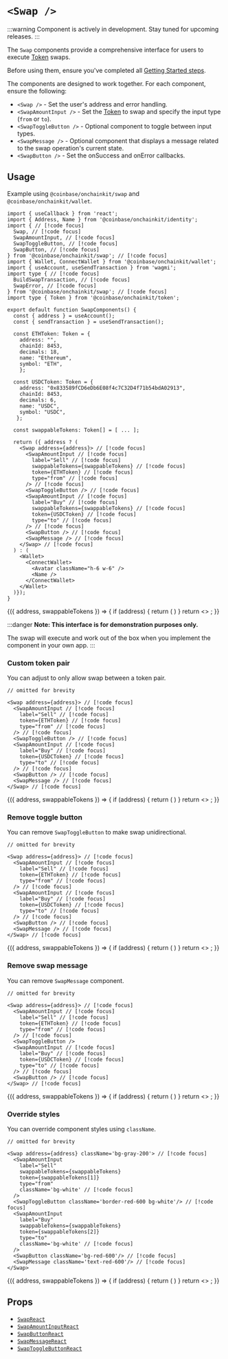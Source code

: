 
# `<Swap />`

:::warning
Component is actively in development. Stay tuned for upcoming releases.
:::

The `Swap` components provide a comprehensive interface for users to execute [Token](/token/types#token) swaps.

Before using them, ensure you've completed all [Getting Started steps](/getting-started).

The components are designed to work together. For each component, ensure the following:
- `<Swap />` - Set the user's address and error handling.
- `<SwapAmountInput />` - Set the [Token](/token/types#token) to swap and specify the input type (`from` or `to`).
- `<SwapToggleButton />` - Optional component to toggle between input types.
- `<SwapMessage />` - Optional component that displays a message related to the swap operation's current state.
- `<SwapButton />` - Set the onSuccess and onError callbacks.

## Usage

Example using `@coinbase/onchainkit/swap` and `@coinbase/onchainkit/wallet`.

```tsx [code]
import { useCallback } from 'react';
import { Address, Name } from '@coinbase/onchainkit/identity';
import { // [!code focus]
  Swap, // [!code focus]
  SwapAmountInput, // [!code focus]
  SwapToggleButton, // [!code focus]
  SwapButton, // [!code focus]
} from '@coinbase/onchainkit/swap'; // [!code focus]
import { Wallet, ConnectWallet } from '@coinbase/onchainkit/wallet';
import { useAccount, useSendTransaction } from 'wagmi';
import type { // [!code focus]
  BuildSwapTransaction, // [!code focus]
  SwapError, // [!code focus]
} from '@coinbase/onchainkit/swap'; // [!code focus]
import type { Token } from '@coinbase/onchainkit/token';

export default function SwapComponents() {
  const { address } = useAccount();
  const { sendTransaction } = useSendTransaction();

  const ETHToken: Token = {     
    address: "",
    chainId: 8453,
    decimals: 18,
    name: "Ethereum",
    symbol: "ETH", 
    };

  const USDCToken: Token = { 
    address: "0x833589fCD6eDb6E08f4c7C32D4f71b54bdA02913",
    chainId: 8453,
    decimals: 6,
    name: "USDC",
    symbol: "USDC",
   };

  const swappableTokens: Token[] = [ ... ];

  return ({ address ? (
    <Swap address={address}> // [!code focus]
      <SwapAmountInput // [!code focus]
        label="Sell" // [!code focus]
        swappableTokens={swappableTokens} // [!code focus]
        token={ETHToken} // [!code focus]
        type="from" // [!code focus]
      /> // [!code focus]
      <SwapToggleButton /> // [!code focus]
      <SwapAmountInput // [!code focus]
        label="Buy" // [!code focus]
        swappableTokens={swappableTokens} // [!code focus]
        token={USDCToken} // [!code focus]
        type="to" // [!code focus]
      /> // [!code focus]
      <SwapButton /> // [!code focus]
      <SwapMessage /> // [!code focus]
    </Swap> // [!code focus]
  ) : (
    <Wallet>
      <ConnectWallet>
        <Avatar className="h-6 w-6" />
        <Name />
      </ConnectWallet>
    </Wallet>
  )});
}
```

<App>
  <SwapWrapper>
    {({ address, swappableTokens }) => {
      if (address) {
        return (
          <Swap address={address}>
            <SwapAmountInput
              label="Sell"
              swappableTokens={swappableTokens}
              token={swappableTokens[1]}
              type="from"
            />
            <SwapToggleButton />
            <SwapAmountInput
              label="Buy"
              swappableTokens={swappableTokens}
              token={swappableTokens[2]}
              type="to"
            />
            <SwapButton />
            <SwapMessage />
          </Swap>
        )
      }
      return <>
        <Wallet>
          <ConnectWallet>
            <Avatar className="h-6 w-6" />
            <Name />
          </ConnectWallet>
        </Wallet>
      </>;
    }}
  </SwapWrapper>
</App>

:::danger
**Note: This interface is for demonstration purposes only.**

The swap will execute and work out of the box when you implement the component in your own app.
:::

### Custom token pair

You can adjust to only allow swap between a token pair.

```tsx [code]
// omitted for brevity

<Swap address={address}> // [!code focus]
  <SwapAmountInput // [!code focus]
    label="Sell" // [!code focus]
    token={ETHToken} // [!code focus]
    type="from" // [!code focus]
  /> // [!code focus]
  <SwapToggleButton /> // [!code focus]
  <SwapAmountInput // [!code focus]
    label="Buy" // [!code focus]
    token={USDCToken} // [!code focus]
    type="to" // [!code focus]
  /> // [!code focus]
  <SwapButton /> // [!code focus]
  <SwapMessage /> // [!code focus]
</Swap> // [!code focus]
```

<App>
  <SwapWrapper>
    {({ address, swappableTokens }) => {
      if (address) {
        return (
          <Swap address={address}>
            <SwapAmountInput
              label="Sell"
              token={swappableTokens[1]}
              type="from"
            />
            <SwapToggleButton />
            <SwapAmountInput
              label="Buy"
              token={swappableTokens[2]}
              type="to"
            />
            <SwapButton disabled />
            <SwapMessage />
          </Swap>
        )
      }
      return <>
        <Wallet>
          <ConnectWallet>
            <Avatar className="h-6 w-6" />
            <Name />
          </ConnectWallet>
        </Wallet>
      </>;
    }}
  </SwapWrapper>
</App>

### Remove toggle button

You can remove `SwapToggleButton` to make swap unidirectional.

```tsx [code]
// omitted for brevity

<Swap address={address}> // [!code focus]
  <SwapAmountInput // [!code focus]
    label="Sell" // [!code focus]
    token={ETHToken} // [!code focus]
    type="from" // [!code focus]
  /> // [!code focus]
  <SwapAmountInput // [!code focus]
    label="Buy" // [!code focus]
    token={USDCToken} // [!code focus]
    type="to" // [!code focus]
  /> // [!code focus]
  <SwapButton /> // [!code focus]
  <SwapMessage /> // [!code focus]
</Swap> // [!code focus]
```

<App>
  <SwapWrapper>
    {({ address, swappableTokens }) => {
      if (address) {
        return (
          <Swap address={address}>
            <SwapAmountInput
              label="Sell"
              token={swappableTokens[1]}
              type="from"
            />
            <SwapAmountInput
              label="Buy"
              token={swappableTokens[2]}
              type="to"
            />
            <SwapButton disabled />
            <SwapMessage />
          </Swap>
        )
      }
      return <>
        <Wallet>
          <ConnectWallet>
            <Avatar className="h-6 w-6" />
            <Name />
          </ConnectWallet>
        </Wallet>
      </>;
    }}
  </SwapWrapper>
</App>

### Remove swap message

You can remove `SwapMessage` component.

```tsx [code]
// omitted for brevity

<Swap address={address}> // [!code focus]
  <SwapAmountInput // [!code focus]
    label="Sell" // [!code focus]
    token={ETHToken} // [!code focus]
    type="from" // [!code focus]
  /> // [!code focus]
  <SwapToggleButton />
  <SwapAmountInput // [!code focus]
    label="Buy" // [!code focus]
    token={USDCToken} // [!code focus]
    type="to" // [!code focus]
  /> // [!code focus]
  <SwapButton /> // [!code focus]
</Swap> // [!code focus]
```

<App>
  <SwapWrapper>
    {({ address, swappableTokens }) => {
      if (address) {
        return (
          <Swap address={address}>
            <SwapAmountInput
              label="Sell"
              token={swappableTokens[1]}
              type="from"
            />
            <SwapToggleButton />
            <SwapAmountInput
              label="Buy"
              token={swappableTokens[2]}
              type="to"
            />
            <SwapButton />
          </Swap>
        )
      }
      return <>
        <Wallet>
          <ConnectWallet>
            <Avatar className="h-6 w-6" />
            <Name />
          </ConnectWallet>
        </Wallet>
      </>;
    }}
  </SwapWrapper>
</App>

### Override styles

You can override component styles using `className`.

```tsx [code]
// omitted for brevity

<Swap address={address} className='bg-gray-200'> // [!code focus]
  <SwapAmountInput
    label="Sell"
    swappableTokens={swappableTokens}
    token={swappableTokens[1]}
    type="from"
    className='bg-white' // [!code focus]
  />
  <SwapToggleButton className='border-red-600 bg-white'/> // [!code focus]
  <SwapAmountInput
    label="Buy"
    swappableTokens={swappableTokens}
    token={swappableTokens[2]}
    type="to"
    className='bg-white' // [!code focus]
  />
  <SwapButton className='bg-red-600'/> // [!code focus]
  <SwapMessage className='text-red-600'/> // [!code focus]
</Swap>
```

<App>
  <SwapWrapper>
    {({ address, swappableTokens }) => {
      if (address) {
        return (
          <Swap address={address} className='bg-gray-200'>
            <SwapAmountInput
              label="Sell"
              swappableTokens={swappableTokens}
              token={swappableTokens[1]}
              type="from"
              className='bg-white'
            />
            <SwapToggleButton className='border-red-600 bg-white'/>
            <SwapAmountInput
              label="Buy"
              swappableTokens={swappableTokens}
              token={swappableTokens[2]}
              type="to"
              className='bg-white'
            />
            <SwapButton className='bg-red-600'/>
            <SwapMessage className='text-red-600'/>
          </Swap>
        )
      }
      return <>
        <Wallet>
          <ConnectWallet>
            <Avatar className="h-6 w-6" />
            <Name />
          </ConnectWallet>
        </Wallet>
      </>;
    }}
  </SwapWrapper>
</App>

## Props

- [`SwapReact`](/swap/types#swapreact)
- [`SwapAmountInputReact`](/swap/types#swapamountinputreact)
- [`SwapButtonReact`](/swap/types#swapbuttonreact)
- [`SwapMessageReact`](/swap/types#swapmessagereact)
- [`SwapToggleButtonReact`](/swap/types#swaptogglebuttonreact)
